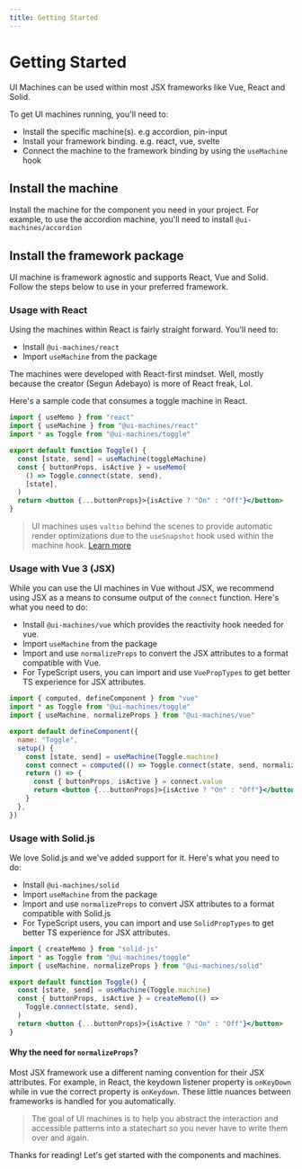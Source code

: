 ```yaml
---
title: Getting Started
---
```


# Getting Started

UI Machines can be used within most JSX frameworks like Vue, React and Solid.

To get UI machines running, you'll need to:

- Install the specific machine(s). e.g accordion, pin-input
- Install your framework binding. e.g. react, vue, svelte
- Connect the machine to the framework binding by using the `useMachine` hook

## Install the machine

Install the machine for the component you need in your project. For example, to
use the accordion machine, you'll need to install `@ui-machines/accordion`

## Install the framework package

UI machine is framework agnostic and supports React, Vue and Solid. Follow the
steps below to use in your preferred framework.

### Usage with React

Using the machines within React is fairly straight forward. You'll need to:

- Install `@ui-machines/react`
- Import `useMachine` from the package

The machines were developed with React-first mindset. Well, mostly because the
creator (Segun Adebayo) is more of React freak, Lol.

Here's a sample code that consumes a toggle machine in React.

```jsx
import { useMemo } from "react"
import { useMachine } from "@ui-machines/react"
import * as Toggle from "@ui-machines/toggle"

export default function Toggle() {
  const [state, send] = useMachine(toggleMachine)
  const { buttonProps, isActive } = useMemo(
    () => Toggle.connect(state, send),
    [state],
  )
  return <button {...buttonProps}>{isActive ? "On" : "Off"}</button>
}
```

> UI machines uses `valtio` behind the scenes to provide automatic render
> optimizations due to the `useSnapshot` hook used within the machine hook.
> [Learn more](https://github.com/pmndrs/valtio#react-via-usesnapshot)

### Usage with Vue 3 (JSX)

While you can use the UI machines in Vue without JSX, we recommend using JSX as
a means to consume output of the `connect` function. Here's what you need to do:

- Install `@ui-machines/vue` which provides the reactivity hook needed for vue.
- Import `useMachine` from the package
- Import and use `normalizeProps` to convert the JSX attributes to a format
  compatible with Vue.
- For TypeScript users, you can import and use `VuePropTypes` to get better TS
  experience for JSX attributes.

```jsx
import { computed, defineComponent } from "vue"
import * as Toggle from "@ui-machines/toggle"
import { useMachine, normalizeProps } from "@ui-machines/vue"

export default defineComponent({
  name: "Toggle",
  setup() {
    const [state, send] = useMachine(Toggle.machine)
    const connect = computed(() => Toggle.connect(state, send, normalizeProps))
    return () => {
      const { buttonProps, isActive } = connect.value
      return <button {...buttonProps}>{isActive ? "On" : "Off"}</button>
    }
  },
})
```

### Usage with Solid.js

We love Solid.js and we've added support for it. Here's what you need to do:

- Install `@ui-machines/solid`
- Import `useMachine` from the package
- Import and use `normalizeProps` to convert JSX attributes to a format
  compatible with Solid.js
- For TypeScript users, you can import and use `SolidPropTypes` to get better TS
  experience for JSX attributes.

```jsx
import { createMemo } from "solid-js"
import * as Toggle from "@ui-machines/toggle"
import { useMachine, normalizeProps } from "@ui-machines/solid"

export default function Toggle() {
  const [state, send] = useMachine(Toggle.machine)
  const { buttonProps, isActive } = createMemo(() =>
    Toggle.connect(state, send),
  )
  return <button {...buttonProps}>{isActive ? "On" : "Off"}</button>
}
```

#### Why the need for `normalizeProps`?

Most JSX framework use a different naming convention for their JSX attributes.
For example, in React, the keydown listener property is `onKeyDown` while in vue
the correct property is `onKeydown`. These little nuances between frameworks is
handled for you automatically.

> The goal of UI machines is to help you abstract the interaction and accessible
> patterns into a statechart so you never have to write them over and again.

Thanks for reading! Let's get started with the components and machines.
